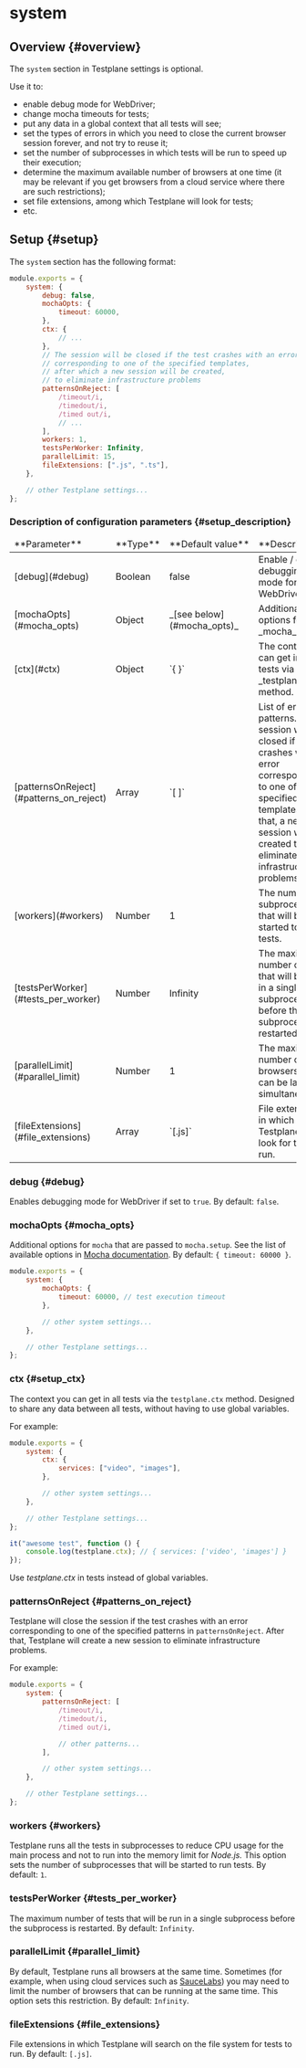 
# system

## Overview {#overview}

The `system` section in Testplane settings is optional.

Use it to:

-   enable debug mode for WebDriver;
-   change mocha timeouts for tests;
-   put any data in a global context that all tests will see;
-   set the types of errors in which you need to close the current browser session forever, and not try to reuse it;
-   set the number of subprocesses in which tests will be run to speed up their execution;
-   determine the maximum available number of browsers at one time (it may be relevant if you get browsers from a cloud service where there are such restrictions);
-   set file extensions, among which Testplane will look for tests;
-   etc.

## Setup {#setup}

The `system` section has the following format:

```javascript
module.exports = {
    system: {
        debug: false,
        mochaOpts: {
            timeout: 60000,
        },
        ctx: {
            // ...
        },
        // The session will be closed if the test crashes with an error,
        // corresponding to one of the specified templates,
        // after which a new session will be created,
        // to eliminate infrastructure problems
        patternsOnReject: [
            /timeout/i,
            /timedout/i,
            /timed out/i,
            // ...
        ],
        workers: 1,
        testsPerWorker: Infinity,
        parallelLimit: 15,
        fileExtensions: [".js", ".ts"],
    },

    // other Testplane settings...
};
```

### Description of configuration parameters {#setup_description}

<table>
<thead>
<tr><td>**Parameter**</td><td>**Type**</td><td>**Default&nbsp;value**</td><td>**Description**</td></tr>
</thead>
<tbody>
<tr><td>[debug](#debug)</td><td>Boolean</td><td>false</td><td>Enable / disable debugging mode for WebDriver.</td></tr>
<tr><td>[mochaOpts](#mocha_opts)</td><td>Object</td><td>_[see below](#mocha_opts)_</td><td>Additional options for _mocha_.</td></tr>
<tr><td>[ctx](#ctx)</td><td>Object</td><td>`{ }`</td><td>The context you can get in all tests via the _testplane.ctx_ method.</td></tr>
<tr><td>[patternsOnReject](#patterns_on_reject)</td><td>Array</td><td>`[ ]`</td><td>List of error patterns. The session will be closed if the test crashes with an error corresponding to one of the specified templates. After that, a new session will be created to eliminate infrastructure problems.</td></tr>
<tr><td>[workers](#workers)</td><td>Number</td><td>1</td><td>The number of subprocesses that will be started to run tests.</td></tr>
<tr><td>[testsPerWorker](#tests_per_worker)</td><td>Number</td><td>Infinity</td><td>The maximum number of tests that will be run in a single subprocess before the subprocess is restarted.</td></tr>
<tr><td>[parallelLimit](#parallel_limit)</td><td>Number</td><td>1</td><td>The maximum number of browsers that can be launched simultaneously.</td></tr>
<tr><td>[fileExtensions](#file_extensions)</td><td>Array</td><td>`[.js]`</td><td>File extensions in which Testplane will look for tests to run.</td></tr>

</tbody>
</table>

### debug {#debug}

Enables debugging mode for WebDriver if set to `true`. By default: `false`.

### mochaOpts {#mocha_opts}

Additional options for `mocha` that are passed to `mocha.setup`. See the list of available options in [Mocha documentation](https://mochajs.org/). By default: `{ timeout: 60000 }`.

```javascript
module.exports = {
    system: {
        mochaOpts: {
            timeout: 60000, // test execution timeout
        },

        // other system settings...
    },

    // other Testplane settings...
};
```

### ctx {#setup_ctx}

The context you can get in all tests via the `testplane.ctx` method. Designed to share any data between all tests, without having to use global variables.

For example:

```javascript
module.exports = {
    system: {
        ctx: {
            services: ["video", "images"],
        },

        // other system settings...
    },

    // other Testplane settings...
};
```

```javascript
it("awesome test", function () {
    console.log(testplane.ctx); // { services: ['video', 'images'] }
});
```

<Admonition type="tip">Use _testplane.ctx_ in tests instead of global variables.</Admonition>

### patternsOnReject {#patterns_on_reject}

Testplane will close the session if the test crashes with an error corresponding to one of the specified patterns in `patternsOnReject`. After that, Testplane will create a new session to eliminate infrastructure problems.

For example:

```javascript
module.exports = {
    system: {
        patternsOnReject: [
            /timeout/i,
            /timedout/i,
            /timed out/i,

            // other patterns...
        ],

        // other system settings...
    },

    // other Testplane settings...
};
```

### workers {#workers}

Testplane runs all the tests in subprocesses to reduce CPU usage for the main process and not to run into the memory limit for _Node.js._ This option sets the number of subprocesses that will be started to run tests. By default: `1`.

### testsPerWorker {#tests_per_worker}

The maximum number of tests that will be run in a single subprocess before the subprocess is restarted. By default: `Infinity`.

### parallelLimit {#parallel_limit}

By default, Testplane runs all browsers at the same time. Sometimes (for example, when using cloud services such as [SauceLabs][sauce-labs]) you may need to limit the number of browsers that can be running at the same time. This option sets this restriction. By default: `Infinity`.

### fileExtensions {#file_extensions}

File extensions in which Testplane will search on the file system for tests to run. By default: `[.js]`.

[sauce-labs]: https://saucelabs.com
